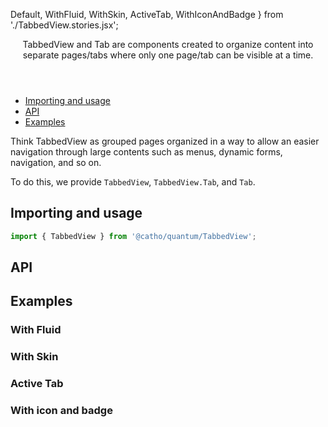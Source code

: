 


  Default,
  WithFluid,
  WithSkin,
  ActiveTab,
  WithIconAndBadge
} from './TabbedView.stories.jsx';


<Meta title="TabbedView" component={TabbedView} />

<Header title="TabbedView">
  TabbedView and Tab are components created to organize content into
      separate pages/tabs where only one page/tab can be visible at a time.
</Header>


- [Importing and usage](#importing)
- [API](#api)
- [Examples](#examples)


<p>
  Think TabbedView as grouped pages organized in a way to allow an easier navigation through large contents such
  as menus, dynamic forms, navigation, and so on.
</p>
<p>
  To do this, we provide <code>TabbedView</code>,
  <code>TabbedView.Tab</code>, and <code>Tab</code>.
</p>


## <a id="importing"></a>Importing and usage

```js
import { TabbedView } from '@catho/quantum/TabbedView';
```

<Canvas>
  <Story of={Default} />
</Canvas>

## <a id="api"></a>API

<ArgsTable of={TabbedView} />

## <a id="examples"></a>Examples

### With Fluid

<Canvas>
  <Story of={WithFluid} />
</Canvas>

### With Skin

<Canvas>
  <Story of={WithSkin} />
</Canvas>

### Active Tab

<Canvas>
  <Story of={ActiveTab} />
</Canvas>

### With icon and badge

<Canvas>
  <Story of={WithIconAndBadge} />
</Canvas>

<EvaluationForm componentName="TabbedView" />


